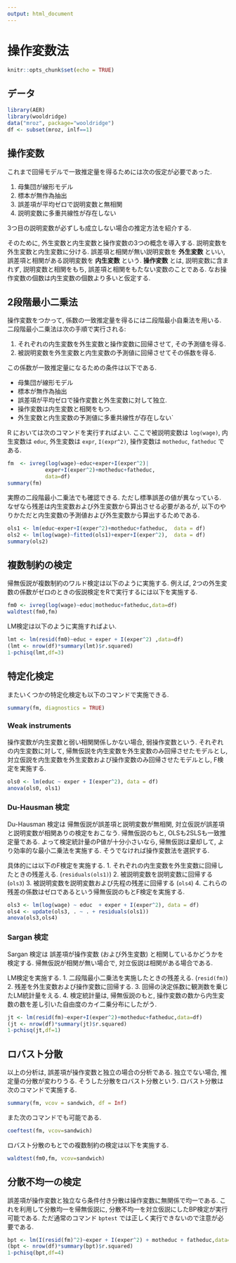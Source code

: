```yaml
---
output: html_document
---
```

# 操作変数法

```r
knitr::opts_chunk$set(echo = TRUE)
```

## データ
```r
library(AER)
library(wooldridge)
data("mroz", package="wooldridge")
df <- subset(mroz, inlf==1)
```

## 操作変数
これまで回帰モデルで一致推定量を得るためには次の仮定が必要であった.

1. 母集団が線形モデル
2. 標本が無作為抽出
3. 誤差項が平均ゼロで説明変数と無相関
4. 説明変数に多重共線性が存在しない

3つ目の説明変数が必ずしも成立しない場合の推定方法を紹介する.

そのために, 外生変数と内生変数と操作変数の3つの概念を導入する.
説明変数を外生変数と内生変数に分ける.
誤差項と相関が無い説明変数を **外生変数** といい,
誤差項と相関がある説明変数を **内生変数** という.
**操作変数** とは, 説明変数に含まれず, 説明変数と相関をもち, 誤差項と相関をもたない変数のことである.
なお操作変数の個数は内生変数の個数より多いと仮定する.

## 2段階最小二乗法
操作変数をつかって, 係数の一致推定量を得るには二段階最小自乗法を用いる.
二段階最小二乗法は次の手順で実行される:

1. それぞれの内生変数を外生変数と操作変数に回帰させて, その予測値を得る.
2. 被説明変数を外生変数と内生変数の予測値に回帰させてその係数を得る.

この係数が一致推定量になるための条件は以下である.

+ 母集団が線形モデル
+ 標本が無作為抽出
+ 誤差項が平均ゼロで操作変数と外生変数に対して独立.
+ 操作変数は内生変数と相関をもつ.
+ 外生変数と内生変数の予測値に多重共線性が存在しない`

R においては次のコマンドを実行すればよい.
ここで被説明変数は `log(wage)`,
内生変数は `educ`, 外生変数は `expr`, `I(expr^2)`,
操作変数は `motheduc`, `fatheduc` である.

```r
fm  <- ivreg(log(wage)~educ+exper+I(exper^2)|
            exper+I(exper^2)+motheduc+fatheduc,
            data=df)
summary(fm)
```

実際の二段階最小二乗法でも確認できる.
ただし標準誤差の値が異なっている.
なぜなら残差は内生変数および外生変数から算出させる必要があるが,
以下のやりかただと内生変数の予測値および外生変数から算出するためである.

```r
ols1 <- lm(educ~exper+I(exper^2)+motheduc+fatheduc,  data = df)
ols2 <- lm(log(wage)~fitted(ols1)+exper+I(exper^2),  data = df)
summary(ols2)
```

## 複数制約の検定

帰無仮説が複数制約のワルド検定は以下のように実施する.
例えば, 2つの外生変数の係数がゼロのときの仮説検定をRで実行するには以下を実施する.

```r
fm0 <- ivreg(log(wage)~educ|motheduc+fatheduc,data=df)
waldtest(fm0,fm)
```

LM検定は以下のように実施すればよい.
```r
lmt <- lm(resid(fm0)~educ + exper + I(exper^2) ,data=df)
(lmt <- nrow(df)*summary(lmt)$r.squared)
1-pchisq(lmt,df=3)
```

## 特定化検定
またいくつかの特定化検定も以下のコマンドで実施できる.
```r
summary(fm, diagnostics = TRUE)
```

### Weak instruments
操作変数が内生変数と弱い相関関係しかない場合, 弱操作変数という.
それぞれの内生変数に対して, 
帰無仮説を内生変数を外生変数のみ回帰させたモデルとし,
対立仮説を内生変数を外生変数および操作変数のみ回帰させたモデルとし, F検定を実施する.

```r
ols0 <- lm(educ ~ exper + I(exper^2), data = df)
anova(ols0, ols1)
```

### Du-Hausman 検定
Du-Hausman 検定は
帰無仮説が誤差項と説明変数が無相関, 対立仮説が誤差項と説明変数が相関ありの検定をおこなう.
帰無仮説のもと, OLSも2SLSも一致推定量である.
よって検定統計量のP値が十分小さいなら,
帰無仮説は棄却して, より効率的な最小二乗法を実施する.
そうでなければ操作変数法を選択する.

具体的には以下のF検定を実施する.
1. それぞれの内生変数を外生変数に回帰したときの残差える. (`residuals(ols1)`)
2. 被説明変数を説明変数に回帰する (`ols3`)
3. 被説明変数を説明変数および先程の残差に回帰する (`ols4`)
4. これらの残差の係数はゼロであるという帰無仮説のもとF検定を実施する.
```r
ols3 <- lm(log(wage) ~ educ  + exper + I(exper^2), data = df)
ols4 <- update(ols3, . ~ . + residuals(ols1))
anova(ols3,ols4)
```

### Sargan 検定
Sargan 検定は
誤差項が操作変数 (および外生変数) と相関しているかどうかを検定する.
帰無仮説が相関が無い場合で, 対立仮説は相関がある場合である.

LM検定を実施する.
1. 二段階最小二乗法を実施したときの残差える. (`resid(fm)`)
2. 残差を外生変数および操作変数に回帰する. 
3. 回帰の決定係数に観測数を乗じたLM統計量をえる.
4. 検定統計量は, 帰無仮説のもと, 操作変数の数から内生変数の数を差し引いた自由度のカイ二乗分布にしたがう.

```r
jt <- lm(resid(fm)~exper+I(exper^2)+motheduc+fatheduc,data=df)
(jt <- nrow(df)*summary(jt)$r.squared)
1-pchisq(jt,df=1)
```

## ロバスト分散
以上の分析は, 誤差項が操作変数と独立の場合の分析である.
独立でない場合, 推定量の分散が変わりうる.
そうした分散をロバスト分散という.
ロバスト分散は次のコマンドで実施する.
```r
summary(fm, vcov = sandwich, df = Inf)
```

また次のコマンドでも可能である.
```r
coeftest(fm, vcov=sandwich)
```

ロバスト分散のもとでの複数制約の検定は以下を実施する.
```r
waldtest(fm0,fm, vcov=sandwich)
```


## 分散不均一の検定
誤差項が操作変数と独立なら条件付き分散は操作変数に無関係で均一である.
これを利用して分散均一を帰無仮説に, 分散不均一を対立仮説にしたBP検定が実行可能である.
ただ通常のコマンド `bptest` では正しく実行できないので注意が必要である.

```r
bpt <- lm(I(resid(fm)^2)~exper + I(exper^2) + motheduc + fatheduc,data=df)
(bpt <- nrow(df)*summary(bpt)$r.squared)
1-pchisq(bpt,df=4)
```


